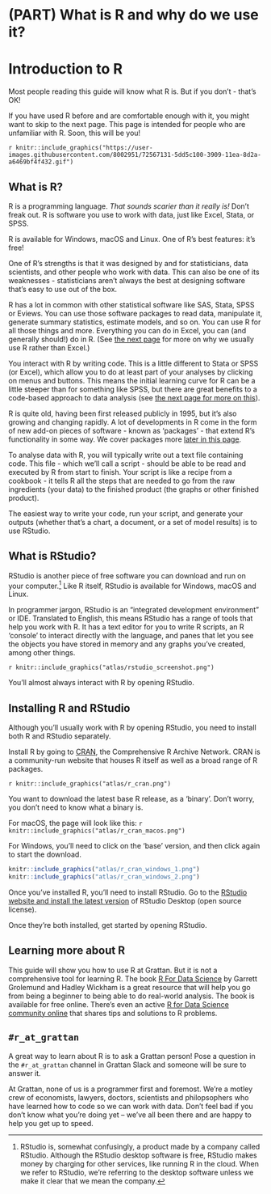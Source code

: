 # (PART) What is R and why do we use it? {-}
# Introduction to R

Most people reading this guide will know what R is. But if you don't - that's OK! 

If you have used R before and are comfortable enough with it, you might want to skip to the next page. This page is intended for people who are unfamiliar with R. Soon, this will be you!

`r knitr::include_graphics("https://user-images.githubusercontent.com/8002951/72567131-5dd5c100-3909-11ea-8d2a-a6469bf4f432.gif")`

## What is R?

R is a programming language. *That sounds scarier than it really is!* Don't freak out. R is software you use to work with data, just like Excel, Stata, or SPSS. 

R is available for Windows, macOS and Linux. One of R's best features: it's free!

One of R's strengths is that it was designed by and for statisticians, data scientists, and other people who work with data. This can also be one of its weaknesses - statisticians aren't always the best at designing software that's easy to use out of the box. 

R has a lot in common with other statistical software like SAS, Stata, SPSS or Eviews. You can use those software packages to read data, manipulate it, generate summary statistics, estimate models, and so on. You can use R for all those things and more. Everything you can do in Excel, you can (and generally should!) do in R. (See [the next page](#why-script) for more on why we usually use R rather than Excel.)

You interact with R by writing code. This is a little different to Stata or SPSS (or Excel), which allow you to do at least part of your analyses by clicking on menus and buttons. This means the initial learning curve for R can be a little steeper than for something like SPSS, but there are great benefits to a code-based approach to data analysis (see [the next page for more on this](#why-script)).

R is quite old, having been first released publicly in 1995, but it's also growing and changing rapidly. A lot of developments in R come in the form of new add-on pieces of software - known as 'packages' - that extend R's functionality in some way. We cover packages more [later in this page](#packages). 

To analyse data with R, you will typically write out a text file containing code. This file - which we'll call a script - should be able to be read and executed by R from start to finish. Your script is like a recipe from a cookbook - it tells R all the steps that are needed to go from the raw ingredients (your data) to the finished product (the graphs or other finished product).

The easiest way to write your code, run your script, and generate your outputs (whether that's a chart, a document, or a set of model results) is to use RStudio.

## What is RStudio?

RStudio is another piece of free software you can download and run on your computer.^[RStudio is, somewhat confusingly, a product made by a company called RStudio. Although the RStudio desktop software is free, RStudio makes money by charging for other services, like running R in the cloud. When we refer to RStudio, we're referring to the desktop software unless we make it clear that we mean the company.] Like R itself, RStudio is available for Windows, macOS and Linux. 

In programmer jargon, RStudio is an "integrated development environment" or IDE. Translated to English, this means RStudio has a range of tools that help you work with R. It has a text editor for you to write R scripts, an R 'console' to interact directly with the language, and panes that let you see the objects you have stored in memory and any graphs you've created, among other things. 

`r knitr::include_graphics("atlas/rstudio_screenshot.png")`

You'll almost always interact with R by opening RStudio. 

## Installing R and RStudio

Although you'll usually work with R by opening RStudio, you need to install both R and RStudio separately. 

Install R by going to [CRAN](https://cran.r-project.org), the Comprehensive R Archive Network. CRAN is a community-run website that houses R itself as well as a broad range of R packages. 

`r knitr::include_graphics("atlas/r_cran.png")`

You want to download the latest base R release, as a 'binary'. Don't worry, you don't need to know what a binary is.

For macOS, the page will look like this:
`r knitr::include_graphics("atlas/r_cran_macos.png")`

For Windows, you'll need to click on the 'base' version, and then click again to start the download.

```r
knitr::include_graphics("atlas/r_cran_windows_1.png")
knitr::include_graphics("atlas/r_cran_windows_2.png")
```

Once you've installed R, you'll need to install RStudio. Go to the [RStudio website and install the latest version](https://www.rstudio.com/products/rstudio/download/#download) of RStudio Desktop (open source license).

Once they're both installed, get started by opening RStudio. 

## Learning more about R

This guide will show you how to use R at Grattan. But it is not a comprehensive tool for learning R. The book [R For Data Science](https://r4ds.had.co.nz) by Garrett Grolemund and Hadley Wickham is a great resource that will help you go from being a beginner to being able to do real-world analysis. The book is available for free online. There's even an active [R for Data Science community online](https://www.rfordatasci.com) that shares tips and solutions to R problems.


## `#r_at_grattan`
A great way to learn about R is to ask a Grattan person! Pose a question in the `#r_at_grattan` channel in Grattan Slack and someone will be sure to answer it.

At Grattan, none of us is a programmer first and foremost. We're a motley crew of economists, lawyers, doctors, scientists and philopsophers who have learned how to code so we can work with data. Don't feel bad if you don't know what you're doing yet -- we've all been there and are happy to help you get up to speed.